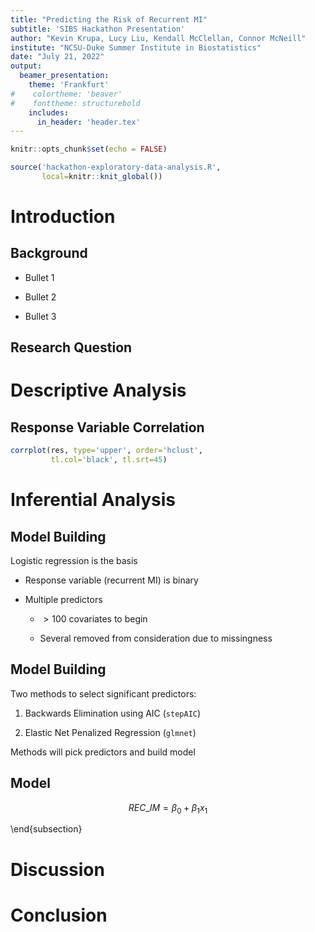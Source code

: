 ```yaml
---
title: "Predicting the Risk of Recurrent MI"
subtitle: 'SIBS Hackathon Presentation'
author: "Kevin Krupa, Lucy Liu, Kendall McClellan, Connor McNeill"
institute: "NCSU-Duke Summer Institute in Biostatistics"
date: "July 21, 2022"
output: 
  beamer_presentation:
    theme: 'Frankfurt'
#    colortheme: 'beaver'
#    fonttheme: structurebold
    includes:
      in_header: 'header.tex'
---
```


```r
knitr::opts_chunk$set(echo = FALSE)
```

```r
source('hackathon-exploratory-data-analysis.R',
       local=knitr::knit_global())
```

# Introduction

## Background

- Bullet 1

- Bullet 2

- Bullet 3

## Research Question

\begin{block}{Question 1}
What can we look at either during admission or the hospital stay in patients post-heart attack (myocardial infarction) to predict the risk of having a relapse?
\end{block}

\begin{block}{Question 2}
Which risk prediction model is best at predicting a recurrent heart attack?
\end{block}

# Descriptive Analysis

## Response Variable Correlation

```r
corrplot(res, type='upper', order='hclust',
         tl.col='black', tl.srt=45)
```


# Inferential Analysis

## Model Building

Logistic regression is the basis

- Response variable (recurrent MI) is binary

- Multiple predictors

    - $>100$ covariates to begin
    
    - Several removed from consideration due to missingness

## Model Building

Two methods to select significant predictors:

1. Backwards Elimination using AIC (`stepAIC`)
    
2. Elastic Net Penalized Regression (`glmnet`)

Methods will pick predictors and build model

## Model

$$ REC\_IM = \beta_0 + \beta_1 x_1 $$

\end{subsection}

# Discussion

# Conclusion

##
\begin{block}{}
\begin{center}
\Large{Questions??}
\end{center}
\end{block}